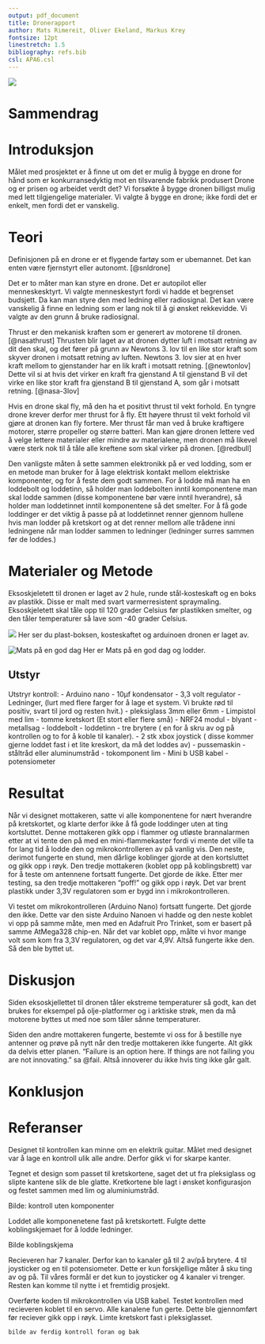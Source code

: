 ```yaml
---
output: pdf_document
title: Dronerapport
author: Mats Rimereit, Oliver Ekeland, Markus Krey
fontsize: 12pt
linestretch: 1.5
bibliography: refs.bib
csl: APA6.csl
---
```


![](bilder/Nærmer seg nå fra en annen vinkel.jpg)

\newpage
# Sammendrag

# Introduksjon
Målet med prosjektet er å finne ut om det er mulig å bygge en drone for hånd
som er konkurransedyktig mot en tilsvarende fabrikk produsert Drone og er prisen og arbeidet verdt det?
Vi forsøkte å bygge dronen billigst mulig med lett tilgjengelige materialer.
Vi valgte å bygge en drone; ikke fordi det er enkelt, men fordi det er vanskelig.

# Teori
Definisjonen på en drone er et flygende fartøy som er ubemannet.
Det kan enten være fjernstyrt eller autonomt. [@snldrone]

Det er to måter man kan styre en drone. Det er autopilot eller menneskesktyrt. Vi valgte menneskestyrt fordi vi hadde et begrenset budsjett. Da kan man styre den med ledning eller radiosignal. Det kan være vanskelig å finne en ledning som er lang nok til å gi ønsket rekkevidde. Vi valgte av den grunn å bruke radiosignal.

Thrust er den mekanisk kraften som er generert av motorene til dronen. [@nasathrust]
Thrusten blir laget av at dronen dytter luft i motsatt retning av dit den skal,
og det fører på grunn av Newtons 3. lov til en like stor kraft som skyver dronen i motsatt retning av luften.
Newtons 3. lov sier at en hver kraft mellom to gjenstander har en lik kraft i motsatt retning. [@newtonlov]
Dette vil si at hvis det virker en kraft fra gjenstand A til gjenstand B vil det virke en like stor kraft fra
gjenstand B til gjenstand A, som går i motsatt retning. [@nasa-3lov]

Hvis en drone skal fly, må den ha et positivt thrust til vekt forhold.
En tyngre drone krever derfor mer thrust for å fly.
Ett høyere thrust til vekt forhold vil gjøre at dronen kan fly fortere.
Mer thrust får man ved å bruke kraftigere motorer, større propeller og større batteri.
Man kan gjøre dronen lettere ved å velge lettere materialer eller mindre av materialene,
men dronen må likevel være sterk nok til å tåle alle kreftene som skal virker på dronen.
[@redbull]

Den vanligste måten å sette sammen elektronikk på er ved lodding,
som er en metode man bruker for å lage elektrisk kontakt mellom elektriske komponenter, og for å feste dem godt sammen.
For å lodde må man ha en loddebolt og loddetinn, så holder man loddebolten inntil komponentene man skal lodde sammen
(disse komponentene bør være inntil hverandre), så holder man loddetinnet inntil komponentene så det smelter.
For å få gode loddinger er det viktig å passe på at loddetinnet renner gjennom hullene hvis man lodder på kretskort
og at det renner mellom alle trådene inni ledningene når man lodder sammen to ledninger (ledninger surres sammen før de loddes.)



# Materialer og Metode
Eksoskjeletett til dronen er laget av 2 hule, runde stål-kosteskaft og en boks av plastikk.
Disse er malt med svart varmerresistent spraymaling.
Eksoskjeletett skal tåle opp til 120 grader Celsius før plastikken smelter, og den tåler temperaturer så lave som -40 grader Celsius.

![](bilder/Batteriet har fått bolig.jpg)
Her ser du plast-boksen, kosteskaftet og arduinoen dronen er laget av.

![Mats på en god dag](bilder/Mats på en god dag.jpg)
Her er Mats på en god dag og lodder.

## Utstyr
Utstryr kontroll:
- Arduino nano
- 10µf kondensator
- 3,3 volt regulator
- Ledninger, (lurt med flere farger for å lage et system. Vi brukte rød til positiv, svart til jord og resten hvit.)
- pleksiglass 3mm eller 6mm
- Limpistol med lim
- tomme kretskort (Et stort eller  flere små)
- NRF24 modul
- blyant
- metallsag
- loddebolt
- loddetinn
- tre brytere ( en for å skru av og på kontrollen og to for å koble til kanaler).
- 2 stk xbox joystick ( disse kommer gjerne loddet fast i et lite kreskort, da må det loddes av)
- pussemaskin
- ståltråd eller aluminumstråd
- tokomponent lim
- Mini b USB kabel
- potensiometer

# Resultat
Når vi designet mottakeren, satte vi alle komponentene for nært hverandre på kretskortet,
og klarte derfor ikke å få gode loddinger uten at ting kortsluttet.
Denne mottakeren gikk opp i flammer og utløste brannalarmen
etter at vi tente den på med en mini-flammekaster
fordi vi mente det ville ta for lang tid å lodde den og mikrokontrolleren av på vanlig vis.
Den neste, derimot fungerte en stund,
men dårlige koblinger gjorde at den kortsluttet og gikk opp i røyk.
Den tredje mottakeren (koblet opp på koblingsbrett) var for å teste om antennene fortsatt fungerte.
Det gjorde de ikke.
Etter mer testing, sa den tredje mottakeren "poff!" og gikk opp i røyk.
Det var brent plastikk under 3,3V regulatoren som er bygd inn i mikrokontrolleren.

Vi testet om mikrokontrolleren (Arduino Nano) fortsatt fungerte.
Det gjorde den ikke.
Dette var den siste Arduino Nanoen vi hadde og den neste koblet vi opp på samme måte, men med en Adafruit Pro Trinket,
som er basert på samme AtMega328 chip-en. Når det var koblet opp, målte vi hvor mange volt som kom fra 3,3V regulatoren, og det var 4,9V.
Altså fungerte ikke den. Så den ble byttet ut.

# Diskusjon
Siden eksoskjellettet til dronen tåler ekstreme temperaturer så godt, kan det brukes for eksempel på olje-platformer og i arktiske strøk,
men da må motorene byttes ut med noe som tåler sånne temperaturer.

Siden den andre mottakeren fungerte, bestemte vi oss for å bestille nye antenner og
prøve på nytt når den tredje mottakeren ikke fungerte.
Alt gikk da delvis etter planen.
"Failure is an option here. If things are not failing you are not innovating." sa @fail.
Altså innoverer du ikke hvis ting ikke går galt.

# Konklusjon

# Referanser




Designet til kontrollen kan minne om en elektrik guitar. Målet med designet var å lage en kontroll ulik alle andre. Derfor
gikk vi for skarpe kanter.

Tegnet et design som passet til kretskortene, saget det ut fra pleksiglass og slipte kantene slik de ble glatte.
Kretkortene ble lagt i ønsket konfigurasjon og festet sammen med lim og aluminiumstråd.

Bilde: kontroll uten komponenter

Loddet alle komponenetene fast på kretskortett. Fulgte dette koblingskjemaet for å lodde ledninger.

Bilde koblingskjema

Recieveren har 7 kanaler. Derfor kan to kanaler gå til 2 av/på brytere. 4 til joysticker og en til potensiometer. Dette er kun forskjellige måter å sku ting av og på. Til våres formål er det kun to joysticker og 4 kanaler vi trenger. Resten kan komme til nytte i et fremtidig prosjekt.

Overførte koden til mikrokontrollen via USB kabel. Testet kontrollen med recieveren koblet til en servo. Alle kanalene fun
gerte. Dette ble gjennomført før reciever gikk opp i røyk. Limte kretskort fast i pleksiglasset.

	bilde av ferdig kontroll foran og bak
